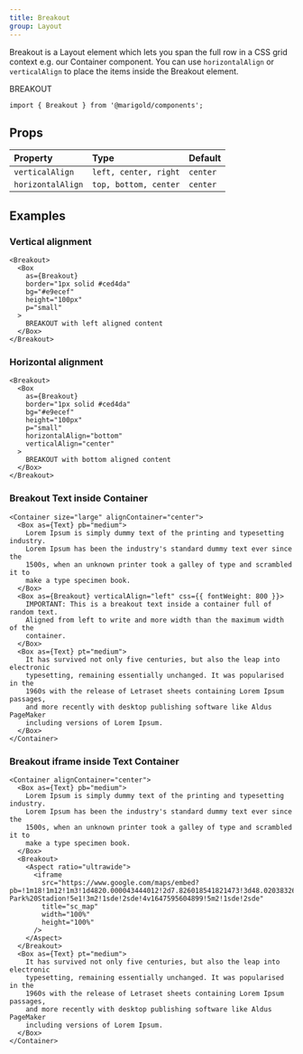 ```yaml
---
title: Breakout
group: Layout
---
```


Breakout is a Layout element which lets you span the full row in a CSS grid context e.g. our Container component. You can use `horizontalAlign` or `verticalAlign` to place the items inside the Breakout element.

<Container alignContainer="center">
  <Box border="1px solid #ced4da" bg="#e9ecef" height="80px" width="100%" />
  <Breakout>
    <Box
      as={Breakout}
      verticalAlign="center"
      horizontalAlign="center"
      border="1px solid #ced4da"
      bg="#e9ecef"
      height="80px"
    >
      BREAKOUT
    </Box>
  </Breakout>
  <Box border="1px solid #ced4da" bg="#e9ecef" height="80px" width="100%" />
</Container>

```tsx onlyCode
import { Breakout } from '@marigold/components';
```

## Props

| Property          | Type                  | Default  |
| :---------------- | :-------------------- | :------- |
| `verticalAlign`   | `left, center, right` | `center` |
| `horizontalAlign` | `top, bottom, center` | `center` |

## Examples

### Vertical alignment

```tsx
<Breakout>
  <Box
    as={Breakout}
    border="1px solid #ced4da"
    bg="#e9ecef"
    height="100px"
    p="small"
  >
    BREAKOUT with left aligned content
  </Box>
</Breakout>
```

### Horizontal alignment

```tsx
<Breakout>
  <Box
    as={Breakout}
    border="1px solid #ced4da"
    bg="#e9ecef"
    height="100px"
    p="small"
    horizontalAlign="bottom"
    verticalAlign="center"
  >
    BREAKOUT with bottom aligned content
  </Box>
</Breakout>
```

### Breakout Text inside Container

```tsx
<Container size="large" alignContainer="center">
  <Box as={Text} pb="medium">
    Lorem Ipsum is simply dummy text of the printing and typesetting industry.
    Lorem Ipsum has been the industry's standard dummy text ever since the
    1500s, when an unknown printer took a galley of type and scrambled it to
    make a type specimen book.
  </Box>
  <Box as={Breakout} verticalAlign="left" css={{ fontWeight: 800 }}>
    IMPORTANT: This is a breakout text inside a container full of random text.
    Aligned from left to write and more width than the maximum width of the
    container.
  </Box>
  <Box as={Text} pt="medium">
    It has survived not only five centuries, but also the leap into electronic
    typesetting, remaining essentially unchanged. It was popularised in the
    1960s with the release of Letraset sheets containing Lorem Ipsum passages,
    and more recently with desktop publishing software like Aldus PageMaker
    including versions of Lorem Ipsum.
  </Box>
</Container>
```

### Breakout iframe inside Text Container

```tsx
<Container alignContainer="center">
  <Box as={Text} pb="medium">
    Lorem Ipsum is simply dummy text of the printing and typesetting industry.
    Lorem Ipsum has been the industry's standard dummy text ever since the
    1500s, when an unknown printer took a galley of type and scrambled it to
    make a type specimen book.
  </Box>
  <Breakout>
    <Aspect ratio="ultrawide">
      <iframe
        src="https://www.google.com/maps/embed?pb=!1m18!1m12!1m3!1d4820.000043444012!2d7.826018541821473!3d48.020383262446884!2m3!1f0!2f0!3f0!3m2!1i1024!2i768!4f13.1!3m3!1m2!1s0x47911b1e29425703%3A0xbe342117a976e59!2sEuropa-Park%20Stadion!5e1!3m2!1sde!2sde!4v1647595604899!5m2!1sde!2sde"
        title="sc_map"
        width="100%"
        height="100%"
      />
    </Aspect>
  </Breakout>
  <Box as={Text} pt="medium">
    It has survived not only five centuries, but also the leap into electronic
    typesetting, remaining essentially unchanged. It was popularised in the
    1960s with the release of Letraset sheets containing Lorem Ipsum passages,
    and more recently with desktop publishing software like Aldus PageMaker
    including versions of Lorem Ipsum.
  </Box>
</Container>
```
